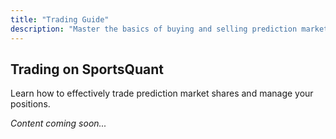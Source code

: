 ```yaml
---
title: "Trading Guide"
description: "Master the basics of buying and selling prediction market shares"
---
```


## Trading on SportsQuant

Learn how to effectively trade prediction market shares and manage your positions.

*Content coming soon...* 